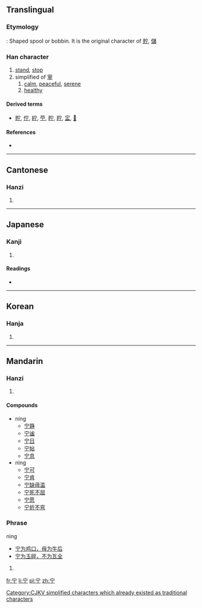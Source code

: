 {{also|寧}}
==Translingual==

===Etymology===
{{liushu|p}}: Shaped spool or bobbin. It is the original character of [[貯]], [[儲]]

===Han character===
{{Han char|rn=40|rad=宀|as=02|sn=5|four=3020<sub>1</sub>|canj=十一弓 (JMN)}}

# [[stand]], [[stop]]
# simplified of [[寧]]
## [[calm]], [[peaceful]], [[serene]]
## [[healthy]]

====Derived terms====
* [[貯]], [[佇]], [[紵]], [[苧]], [[眝]], [[羜]], [[㿾]], [[𤲑]]

====References====
* {{Han ref|kx=0281.120|dkj=07055|dj=0551.120|hdz=20910.010|uh=5B81|ud=23425|bh=C972|bd=51570}}

[[Category:CJKV simplified characters which already existed as traditional characters]]

----

==Cantonese==

===Hanzi===
{{yue-hanzi|jyut=cyu5|y=chyu5, ning4|tra=寧}}

# {{defn|Cantonese|sort=宀02}}

----

==Japanese==

===Kanji===
{{ja-kanji|grade=|rs=宀02}}

# {{defn|Japanese|sort=宀02}}

====Readings====
* {{ja-readings|on=[[ちょ]] (cho)|kun=[[たくわえる]] (takuwaeru), [[たたずむ]] (tatazumu)}}

----

==Korean==

===Hanja===
{{ko-hanja|hangeul=[[저]]|rv=jeo|mr=chŏ}}

# {{defn|Korean|sort=宀02}}

----

==Mandarin==

===Hanzi===
{{cmn-hanzi|tra=寧|pin=[[zhù]] ([[zhu4]]), [[níng]] ([[ning2]]), [[nìng]] ([[ning4]])|wg=chu<sup>4</sup>, ning<sup>2</sup>,  ning<sup>4</sup>}}

# {{defn|Mandarin|sort=宀02}}

====Compounds====
* níng
** [[宁静]]
** [[宁谧]]
** [[宁日]]
** [[宁帖]]
** [[宁息]]
* nìng
** [[宁可]]
** [[宁肯]]
** [[宁缺毋滥]]
** [[宁死不屈]]
** [[宁愿]]
** [[宁折不弯]]

===Phrase===
nìng
* [[宁为鸡口，毋为牛后]]
* [[宁为玉碎，不为瓦全]]

# {{defn|Mandarin|sort=宀02}}

[[fr:宁]]
[[li:宁]]
[[pl:宁]]
[[zh:宁]]